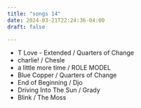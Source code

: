 ```yaml
---
title: "songs 14"
date: 2024-03-21T22:24:36-04:00
draft: false

---
```

- T Love - Extended / Quarters of Change
- charlie! / Chesle
- a little more time / ROLE MODEL
- Blue Copper / Quarters of Change
- End of Beginning / Djo
- Driving Into The Sun / Grady
- Blink / The Moss
